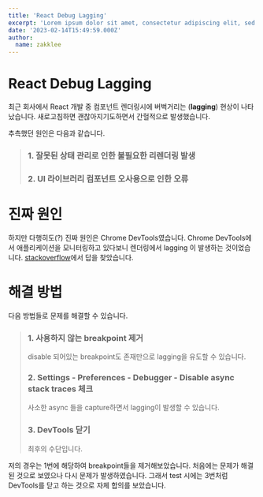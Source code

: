 ```yaml
---
title: 'React Debug Lagging'
excerpt: 'Lorem ipsum dolor sit amet, consectetur adipiscing elit, sed do eiusmod tempor incididunt ut labore et dolore magna aliqua. Praesent elementum facilisis leo vel fringilla est ullamcorper eget. At imperdiet dui accumsan sit amet nulla facilities morbi tempus.'
date: '2023-02-14T15:49:59.000Z'
author:
  name: zakklee
---
```


# React Debug Lagging

최근 회사에서 React 개발 중 컴포넌트 렌더링시에 버벅거리는 (**lagging**) 현상이 나타났습니다. 새로고침하면 괜찮아지기도하면서 간헐적으로 발생했습니다.

추측했던 원인은 다음과 같습니다.

> ### 1. 잘못된 상태 관리로 인한 불필요한 리렌더링 발생
>
> ### 2. UI 라이브러리 컴포넌트 오사용으로 인한 오류

# 진짜 원인

하지만 다행히도(?) 진짜 원인은 Chrome DevTools였습니다. Chrome DevTools에서 애플리케이션을 모니터링하고 있다보니 렌더링에서 lagging 이 발생하는 것이었습니다. [stackoverflow](https://stackoverflow.com/questions/60573388/react-app-slows-to-a-crawl-with-chrome-developer-tools-open-works-fine-in-incog)에서 답을 찾았습니다.

# 해결 방법

다음 방법들로 문제를 해결할 수 있습니다.

> ### 1. 사용하지 않는 breakpoint 제거
>
> disable 되어있는 breakpoint도 존재만으로 lagging을 유도할 수 있습니다.
>
> ### 2. Settings - Preferences - Debugger - Disable async stack traces 체크
>
> 사소한 async 들을 capture하면서 lagging이 발생할 수 있습니다.
>
> ### 3. DevTools 닫기
>
> 최후의 수단입니다.

저의 경우는 1번에 해당하여 breakpoint들을 제거해보았습니다. 처음에는 문제가 해결된 것으로 보였으나 다시 문제가 발생하였습니다. 그래서 test 시에는 3번처럼 DevTools를 닫고 하는 것으로 자체 합의를 보았습니다.
